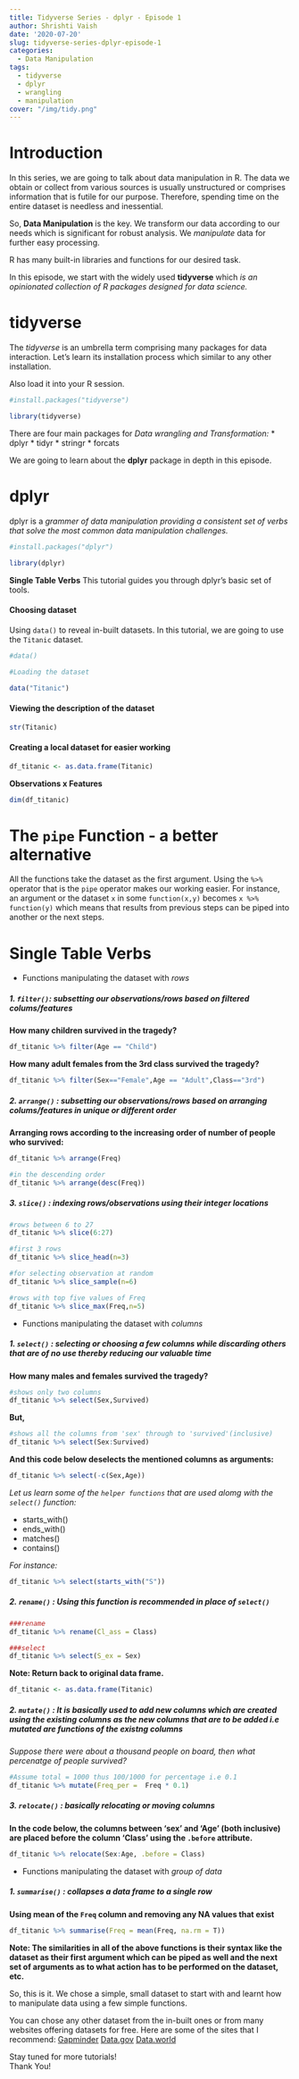 ```yaml
---
title: Tidyverse Series - dplyr - Episode 1
author: Shrishti Vaish
date: '2020-07-20'
slug: tidyverse-series-dplyr-episode-1
categories:
  - Data Manipulation
tags:
  - tidyverse
  - dplyr
  - wrangling
  - manipulation
cover: "/img/tidy.png"
---
```



# Introduction

In this series, we are going to talk about data manipulation in R. The data we obtain or collect from various sources is usually unstructured or comprises information that is futile for our purpose. Therefore, spending time on the entire dataset is needless and inessential.

So, **Data Manipulation** is the key. We transform our data according to our needs which is significant for robust analysis. We _manipulate_ data for further easy processing.

R has many built-in libraries and functions for our desired task.

In this episode, we start with the widely used **tidyverse** which _is an opinionated collection of R packages designed for data science._



# tidyverse

The _tidyverse_ is an umbrella term comprising  many packages for data interaction. Let's learn its installation process which similar to any other installation.

Also load it into your R session.

```r
#install.packages("tidyverse")

library(tidyverse)
```


There are four main packages for _Data wrangling and Transformation:_
* dplyr
* tidyr
* stringr
* forcats

We are going to learn about the __dplyr__ package in depth in this episode.



# dplyr

dplyr is a _grammer of data manipulation providing a consistent set of verbs that solve the most common data manipulation challenges._

```r
#install.packages("dplyr")

library(dplyr)
```


**Single Table Verbs**
This tutorial guides you through dplyr's basic set of tools.


#### Choosing dataset

Using `data()` to reveal in-built datasets. 
In this tutorial, we are going to use the `Titanic` dataset.

```r
#data()

#Loading the dataset

data("Titanic")


```


#### Viewing the  description of the dataset

```r
str(Titanic)
```


#### Creating a local dataset for easier working

```r
df_titanic <- as.data.frame(Titanic)
```

**Observations x Features**
```r
dim(df_titanic)
```



# The `pipe` Function - a better alternative

All the functions take the dataset as the first argument. Using the `%>%` operator that is the `pipe` operator makes our working easier. For instance, an argument or the dataset `x` in some `function(x,y)` becomes `x %>% function(y)` which means that results from previous steps can be piped into another or the next steps.



# Single Table Verbs


* Functions manipulating the dataset with _rows_

##### 1. `filter()`: subsetting our observations/rows based on filtered colums/features
   
**How many children survived in the tragedy?**
```r
df_titanic %>% filter(Age == "Child")
```


**How many adult females from the 3rd class survived the tragedy?**
```r
df_titanic %>% filter(Sex=="Female",Age == "Adult",Class=="3rd")
```


##### 2. `arrange()` : subsetting our observations/rows based on arranging colums/features in unique or different order

**Arranging rows according to the increasing order of number of people who survived:**
```r
df_titanic %>% arrange(Freq)

#in the descending order
df_titanic %>% arrange(desc(Freq))
```


##### 3. `slice()` : indexing rows/observations using their integer locations

```r
#rows between 6 to 27
df_titanic %>% slice(6:27)

#first 3 rows
df_titanic %>% slice_head(n=3)

#for selecting observation at random
df_titanic %>% slice_sample(n=6)

#rows with top five values of Freq
df_titanic %>% slice_max(Freq,n=5)
```



* Functions manipulating the dataset with _columns_

##### 1. `select()` : selecting or choosing a few columns while discarding others that are of no use thereby reducing our valuable time

**How many males and females survived the tragedy?**
```r

#shows only two columns
df_titanic %>% select(Sex,Survived)
```

**But,**
```r
#shows all the columns from 'sex' through to 'survived'(inclusive)
df_titanic %>% select(Sex:Survived)
```

**And this code below deselects the mentioned columns as arguments:**
```r

df_titanic %>% select(-c(Sex,Age))
```



_Let us learn some of the `helper functions` that are used alomg with the `select()` function:_

* starts_with()
* ends_with()
* matches()
* contains()

_For instance:_

```r
df_titanic %>% select(starts_with("S"))
```



##### 2. `rename()` : Using this function is recommended in place of `select()`

```r
###rename
df_titanic %>% rename(Cl_ass = Class)

###select
df_titanic %>% select(S_ex = Sex)
```


**Note: Return back to original data frame.**
```r
df_titanic <- as.data.frame(Titanic)
```



##### 2. `mutate()` : It is basically used to add new columns which are created using the existing columns as the new columns that are to be added i.e mutated are functions of the existng columns

_Suppose there were about a thousand people on board, then what percenatge of people survived? _
```r

#Assume total = 1000 thus 100/1000 for percentage i.e 0.1
df_titanic %>% mutate(Freq_per =  Freq * 0.1)

```




##### 3. `relocate()` : basically relocating or moving columns

**In the code below, the columns between 'sex' and 'Age' (both inclusive) are placed before the column 'Class' using the `.before` attribute.**
```r
df_titanic %>% relocate(Sex:Age, .before = Class)
```




* Functions manipulating the dataset with _group of data_

##### 1. `summarise()` : _collapses a data frame to a single row_

**Using mean of the `Freq` column and removing any NA values that exist **
```r
df_titanic %>% summarise(Freq = mean(Freq, na.rm = T))
```

**Note: The similarities in all of the above functions is their syntax like the dataset as their first argument which can be piped as well and the next set of arguments as to what action has to be performed on the dataset, etc.**

So, this is it. We chose a simple, small dataset to start with and learnt how to manipulate data using a few simple functions.

You can chose any other dataset from the in-built ones or from many websites offering datasets for free. Here are some of the sites that I recommend:
[Gapminder](https://www.gapminder.org/data/)
[Data.gov](https://catalog.data.gov/dataset)
[Data.world](https://data.world/datasets/free)


Stay tuned for more tutorials!<br/>
Thank You!
